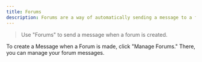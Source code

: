 ---
title: Forums
description: Forums are a way of automatically sending a message to a forum when it's made.
---

> Use "Forums" to send a message when a forum is created. 

<tabs>
<tab title="Configure Forums">
To create a Message when a Forum is made, click "Manage Forums." There, you can manage your forum messages. 
